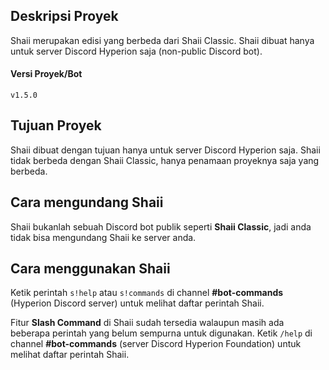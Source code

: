 ## Deskripsi Proyek
Shaii merupakan edisi yang berbeda dari Shaii Classic. Shaii dibuat hanya untuk server Discord Hyperion saja (non-public Discord bot).

#### Versi Proyek/Bot
`v1.5.0`

## Tujuan Proyek
Shaii dibuat dengan tujuan hanya untuk server Discord Hyperion saja. Shaii tidak berbeda dengan Shaii Classic, hanya penamaan proyeknya saja yang berbeda.

## Cara mengundang Shaii
Shaii bukanlah sebuah Discord bot publik seperti **Shaii Classic**, jadi anda tidak bisa mengundang Shaii ke server anda.

## Cara menggunakan Shaii
Ketik perintah `s!help` atau `s!commands` di channel **#bot-commands** (Hyperion Discord server) untuk melihat daftar perintah Shaii.

Fitur **Slash Command** di Shaii sudah tersedia walaupun masih ada beberapa perintah yang belum sempurna untuk digunakan. Ketik `/help` di channel **#bot-commands** (server Discord Hyperion Foundation) untuk melihat daftar perintah Shaii.